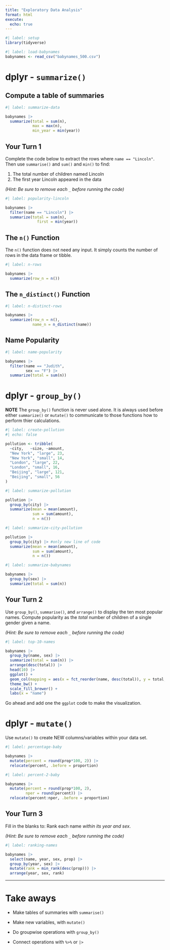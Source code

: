 ```yaml
---
title: "Exploratory Data Analysis"
format: html
execute: 
  echo: true
---
```



```r
#| label: setup
library(tidyverse)
```


```r
#| label: load-babynames
babynames <- read_csv("babynames_500.csv")
```


# dplyr - `summarize()`

## Compute a table of summaries

```r
#| label: summarize-data

babynames |> 
  summarize(total = sum(n),
            max = max(n),
            min_year = min(year))
```


## Your Turn 1

Complete the code below to extract the rows where `name == "Lincoln"`. Then use `summarise()` and `sum()` and `min()` to find:

1. The total number of children named Lincoln
2. The first year Lincoln appeared in the data

*(Hint: Be sure to remove each `_` before running the code)*

```r
#| label: popularity-lincoln

babynames |> 
  filter(name == "Lincoln") |>
  summarize(total = sum(n), 
              first = min(year))
```



## The `n()` Function
The `n()` function does not need any input. It simply counts the number of rows in the data frame or tibble.  

```r
#| label: n-rows

babynames |> 
  summarize(row_n = n())
```

## The `n_distinct()` Function

```r
#| label: n-distinct-rows

babynames |> 
  summarize(row_n = n(),
            name_n = n_distinct(name))
```

## Name Popularity 

```r
#| label: name-popularity

babynames |> 
  filter(name == "Judith",
         sex == "F") |> 
  summarize(total = sum(n))
```
# dplyr - `group_by()`

**NOTE** The `group_by()` function is never used alone. It is always used before either `summarize()` or `mutate()` to communicate to those functions how to perform thier calculations.  

```r
#| label: create-pollution
#| echo: false

pollution <- tribble(
  ~city,   ~size, ~amount,
  "New York", "large", 23,
  "New York", "small", 14,
  "London", "large", 22,
  "London", "small", 16,
  "Beijing", "large", 121,
  "Beijing", "small", 56
)
```



```r
#| label: summarize-pollution

pollution |>
  group_by(city) |>
  summarize(mean = mean(amount),
            sum = sum(amount),
            n = n())
```

```r
#| label: summarize-city-pollution

pollution |> 
  group_by(city) |> #only new line of code
  summarize(mean = mean(amount),
            sum = sum(amount),
            n = n())
```


```r
#| label: summarize-babynames

babynames |> 
  group_by(sex) |> 
  summarize(total = sum(n))

```





## Your Turn 2

Use `group_by()`, `summarise()`, and `arrange()` to display the ten most popular names. Compute popularity as the *total* number of children of a single gender given a name.

*(Hint: Be sure to remove each `_` before running the code)*

```r
#| label: top-10-names

babynames |> 
  group_by(name, sex) |>  
  summarize(total = sum(n)) |> 
  arrange(desc(total)) |> 
  head(10) |>
  ggplot() +
  geom_col(mapping = aes(x = fct_reorder(name, desc(total)), y = total, fill = sex)) +
  theme_bw() +
  scale_fill_brewer() +
  labs(x = "name")
```


Go ahead and add one the `ggplot` code to make the visualization.


# dplyr - `mutate()`
Use `mutate()` to create NEW columns/variables within your data set.  


```r
#| label: percentage-baby

babynames |> 
  mutate(percent = round(prop*100, 2)) |> 
  relocate(percent, .before = proportion)
```
```r
#| label: percent-2-baby

babynames |> 
  mutate(percent = round(prop*100, 2),
         nper = round(percent)) |> 
  relocate(percent:nper, .before = proportion)
```

## Your Turn 3

Fill in the blanks to: 
Rank each name _within its year and sex_. 

*(Hint: Be sure to remove each `_` before running the code)*

```r
#| label: ranking-names

babynames |> 
  select(name, year, sex, prop) |> 
  group_by(year, sex) |> 
  mutate(rank = min_rank(desc(prop))) |> 
  arrange(year, sex, rank)
```


***

# Take aways

* Make tables of summaries with `summarise()`  
* Make new variables, with `mutate()`  
* Do groupwise operations with `group_by()`

* Connect operations with `%>%` or `|>`  

